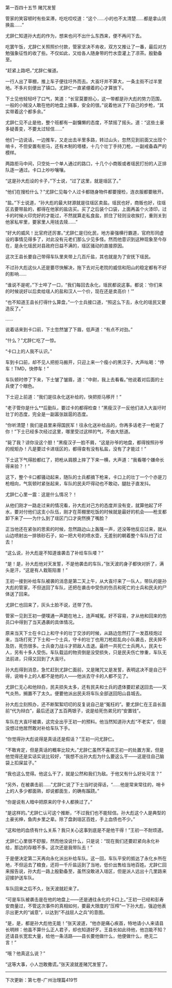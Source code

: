 

第一百四十五节 赌咒发誓

管家的笑容顿时有些呆滞，吃吃哎哎道：“这个……小的也不太清楚……都是拿山货换盐……”

尤辞仁知道孙大彪的作为，想来也问不出什么东西来，便不再问下去。

吃罢午饭，尤辞仁关照照价付款，管家坚决不肯收，双方又推让了一番，最后对方勉强象征性的收了些。不仅如此，又给各人随身带的竹水壶灌上了凉茶。殷勤备至。

“赶紧上路吧，”尤辞仁催道。

一行人出了草棚，推上车子便往圩外而去。大崀圩并不算大，一条主街不过半里地。不多片刻便出了镇口。尤辞仁一直紧绷着的心才算放下。

下士见他轻轻吁了口气，笑道：“长官莫要担心，这一带都是孙大彪的势力范围，一般的小贼没人敢在他的地盘上搞事，安全的很。”说着他派了下自己的步枪，“其实带着这个都多余。”

尤辞仁见不止是他，整个班都有一副慵懒的态度，不禁摇了摇头。道：“这些土豪多疑善变，不要太过轻信……”

他们一边说话，一边推车，又走出去半里多路，转过山头，忽然见到前面又出现个哨卡，不但安置有拒马，还有木制的塔楼，十几个壮丁手持刀枪，一副戒备森严的模样。

两路拒马中间，只空处一个单人通过的路口，十几个小商贩或者瑶民打扮的人正排队逐一通过。卡口上吵吵嚷嚷。

“这是孙大彪设的卡子，”下士说，“过了这里，就是瑶区了。”

“他们在搜检什么？”尤辞仁见每个人过卡都随身物件都要搜检，连衣服都要敞开。

“盐。”下士说道，“孙大彪的最大财源就是往瑶区卖盐。瑶民也好，商贩也好，往瑶区去要带盐的，都得在他家的盐店买。买了之后装个口袋，上面再盖个火漆印，过卡的时候火印完好的才能过，不然就算走私食盐，抓住了轻则没收挨打，重则关到他家私牢里，要家里人用钱去赎……”

“好大的威风！比官府还厉害。”尤辞仁是归化民，地方豪强横行霸道，官府形同虚设的事情见得多了，对此没有元老们那么少见多怪。然而他意识到这种现象至今存在，是永化瑶民对县政府日益不满的，瑶区骚动的直接原因。

这次王县长要自己带得车队里夹带上几百斤盐，其也就是为了安抚下瑶民。

不过孙大彪这伙人还是要尽快解决，拖下去对元老院的威信和阳山的稳定都有不好的影响……

“谁说不是呢，”下士啐了一口，“我们每回去永化，瑶民都说这事。都说：‘你们来的时候说好以后卖给瑶人的盐和汉人一个价，现在还是卖高价！’”

“也不知道王县长打得什么算盘，”一个士兵接口道，“照这么下去，永化的瑶民又要造反了。”

……

说着话来到卡口前，下士忽然皱了下眉，低声道：“有点不对劲。”

“什么？”尤辞仁吃了一惊。

“卡口上的人我不认识。”

车到卡口前，却不见人把拒马搬开，只迎上来一个瘦小的黑汉子，大声吆喝：“停车！TMD，快停车！”

车队顿时停了下来，下士皱了皱眉，道：“中尉，我上去看看。”他说着对后面的士兵使了个眼色。

下士迎上前道：“我们是往永化送补给的，快把拒马移开！”

“老子管你是什么**后勤队，要过卡的都得检查！”黑瘦汉子一反他们进入大崀圩时壮丁的态度，完全是一副嚣张跋扈的态度。

“你听清楚！我们是县里来得国民军！往永化送补给品的，你再多话老子一枪毙了你！”下士已经多次经过这里，哪里受过这样的气，不由大怒道。

“毙了我？谅你没这个胆！”黑瘦汉子一脸不屑，“这是孙爷的地盘，都得按照孙爷的规矩办！凡是要过卡进瑶区的，都得查有没有私盐，没有了才能过！”

下士这下气得脸都红了，把枪从肩膀上摔了下来一横，大声道：“我看哪个嫌命长得来验？！”

这下，整个卡口都骚动起来，随队的士兵都摘下枪来，卡口上的壮丁一个个亦是刀枪相向，气氛顿时紧张起来，车队的民夫吓得动也不敢动，腿肚子直发抖。

尤辞仁心里一震：这是什么情况？！

从他们刚才一路走过来的情况看，孙大彪对己方的态度并没有变，就算他起了坏水，要对付他们这支小队伍，刚才在茶棚里吃饭的时候就是最好的机会――枪支都卸下来了――为什么到了瑶区门口才突然换了嘴脸？

正当他还在紧张的思索的时候，忽然路边山上轰隆一声，还没等他反应过来，就从山边喷射出一排铁砂石子，如一把大号的喷水壶，无差别的朝着整个车队扫了过去！

“这么说，孙大彪是不知道谁袭击了补给车队喽？”

“是！是，孙大彪他对天发誓，不是他袭击的车队，”张天波的身子都快对折了，满头是汗，“这是有人栽赃陷害！”

王初一接到补给车队被袭的消息是第二天上午，从大崀圩来了一队人，带队的是孙大彪的管家，不但送回了车队，还把在袭击中受伤的伤员和死亡的士兵和民夫的尸体送了回来。

尤辞仁也回来了，灰头土脸不说，还带了伤。

管家一见到王初一便噗通一声跪在地上，连声喊冤。好不容易，才从他和回来的伤员口中得到了当天遇袭的具体情况。

原来当天下士在卡口上和守卡的壮丁交涉的时候，从路边忽然打了一发荔枝炮过来，当场打死了下士和一个士兵，守卡的壮丁也用刀枪趁乱向小队袭击，民夫猝不及防，死伤很多。士兵奋力战斗才把敌人击退。最终一共死亡士兵两人，民夫七人，另有十多人受伤。车队载运的物资倒是没受损失，只是民夫伤亡惨重，车队无法前进，只得又回到了大崀圩。

孙大彪得到消息，急忙赶到尤辞仁面前，又是赌咒又是发誓，表明这决不是自己干得，说哨卡上的人都不是他的人――他派去守卡的人都不见了。

尤辞仁无心和他辩白，民夫损失太多，还有民夫和士兵的遗体要赶紧送回去――天气炎热，搁置不了太久。便要他派出民夫将车队全部送回阳山县城去。

孙大彪立刻照办，还不断絮絮叨叨的反复说自己是“冤枉的”。要尤辞仁在王县长面前“代为辩白”，最后还送了五百两银子，说是给死伤弟兄的“安置钱”。

车队在大崀圩被袭，这完全出乎王初一的预料。他当然知道孙大彪“不老实”，但是没想过他居然敢对补给车队下手。

“你觉得孙大彪说得是真话还是假话？”王初一问尤辞仁。

“不敢肯定，但是真话的概率比较大。”尤辞仁虽然不喜欢王初一的处置方案，但是他觉得还是实话实说比较好，“我想不出孙大彪为什么要这么干――这是往自己脑袋上扣屎盆子。”

“我也这么觉得。他这么干了，就是公然和我们为敌。于他又有什么好处可言？”

“另外，在被袭击前……”尤辞仁说了下士当时说得话，“……他是常来常往的，哨卡上的人多少都面熟，却说都面生，的确有蹊跷。”

“你是说有人暗中把原来的守卡人都换过了。”

“是这样的。”尤辞仁认可这个推断，“不过我们也不能轻信。孙大彪这个人是典型的土豪劣绅，鱼肉乡里之辈。除了盘剥瑶区百姓，手上血债也不少。”

“这和他的血债有什么关系？我只关心这事到底是不是他干得！”王初一不耐烦道。

尤辞仁心里很不舒服，然而他没说什么，只是说：“现在我们还要赶紧向永化补给，那边的存粮不多。这次还是我带队去！”

于是便决定第二天再向永化派出补给车队。这一回，车队平安的抵达了永化乡所在地，不但运去了粮食，还将一千斤盐运到了当地，低价出售给当地百姓。尤辞仁回来报告说，孙大彪一路上殷勤备至，虽然没敢进入瑶区，但是派人远出十几里路来迎接护送车队。

车队回来之后不久，张天波就赶来了。

“可是车队被袭击是在他的地盘上――还是通往永化的卡口上。”王初一已经和彭寿安商量过，不管这次事件的真相如何，要最大限度的“压榨”一下孙大彪，强迫他表示出更大的“诚意”，以达到“不战屈人之兵”的意图。

“是，是，都是孙大彪他无能！”张天波道，“他亦是痛心疾首，特地请小人来请县长明辨：他虽不算什么正人君子，却也知道好歹。王县长如此待他，他岂能不知？还请县长宽宏大量，给他一条活路――县长要他做什么，他便做什么，绝无二言！”

“哦？他真这么说？”

“这等大事，小人岂敢撒谎。”张天波就差赌咒发誓了。

---------------------------------------------------------------

下次更新：第七卷-广州治理篇419节

